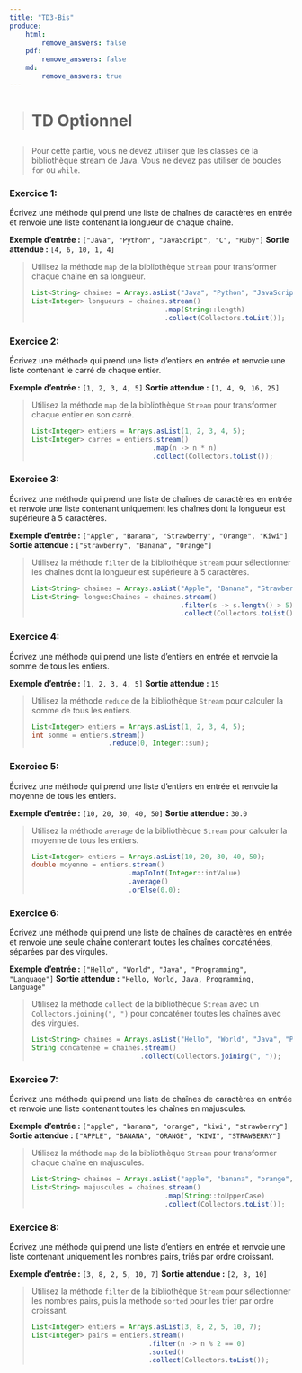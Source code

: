 ```yaml
---
title: "TD3-Bis"
produce:
    html: 
        remove_answers: false
    pdf: 
        remove_answers: false
    md: 
        remove_answers: true
---
```


> <h1>TD Optionnel

> Pour cette partie, vous ne devez utiliser que les classes de la bibliothèque stream de Java. Vous ne devez pas utiliser de boucles `for` ou `while`.

### Exercice 1:
Écrivez une méthode qui prend une liste de chaînes de caractères en entrée et renvoie une liste contenant la longueur de chaque chaîne.

**Exemple d'entrée :** `["Java", "Python", "JavaScript", "C", "Ruby"]`
**Sortie attendue :** `[4, 6, 10, 1, 4]`

<article>

> Utilisez la méthode `map` de la bibliothèque `Stream` pour transformer chaque chaîne en sa longueur.
> ```java
> List<String> chaines = Arrays.asList("Java", "Python", "JavaScript", "C", "Ruby");
> List<Integer> longueurs = chaines.stream()
>                                  .map(String::length)
>                                  .collect(Collectors.toList());
> ```

</article>

### Exercice 2:
Écrivez une méthode qui prend une liste d'entiers en entrée et renvoie une liste contenant le carré de chaque entier.

**Exemple d'entrée :** `[1, 2, 3, 4, 5]`
**Sortie attendue :** `[1, 4, 9, 16, 25]`

<article>

> Utilisez la méthode `map` de la bibliothèque `Stream` pour transformer chaque entier en son carré.
> ```java
> List<Integer> entiers = Arrays.asList(1, 2, 3, 4, 5);
> List<Integer> carres = entiers.stream()
>                               .map(n -> n * n)
>                               .collect(Collectors.toList());
> ```

</article>

### Exercice 3:
Écrivez une méthode qui prend une liste de chaînes de caractères en entrée et renvoie une liste contenant uniquement les chaînes dont la longueur est supérieure à 5 caractères.

**Exemple d'entrée :** `["Apple", "Banana", "Strawberry", "Orange", "Kiwi"]`
**Sortie attendue :** `["Strawberry", "Banana", "Orange"]`

<article>

> Utilisez la méthode `filter` de la bibliothèque `Stream` pour sélectionner les chaînes dont la longueur est supérieure à 5 caractères.
> ```java
> List<String> chaines = Arrays.asList("Apple", "Banana", "Strawberry", "Orange", "Kiwi");
> List<String> longuesChaines = chaines.stream()
>                                      .filter(s -> s.length() > 5)
>                                      .collect(Collectors.toList());
> ```

</article>

### Exercice 4:
Écrivez une méthode qui prend une liste d'entiers en entrée et renvoie la somme de tous les entiers.

**Exemple d'entrée :** `[1, 2, 3, 4, 5]`
**Sortie attendue :** `15`

<article>

> Utilisez la méthode `reduce` de la bibliothèque `Stream` pour calculer la somme de tous les entiers.
> ```java
> List<Integer> entiers = Arrays.asList(1, 2, 3, 4, 5);
> int somme = entiers.stream()
>                    .reduce(0, Integer::sum);
> ```

</article>

### Exercice 5:
Écrivez une méthode qui prend une liste d'entiers en entrée et renvoie la moyenne de tous les entiers.

**Exemple d'entrée :** `[10, 20, 30, 40, 50]`
**Sortie attendue :** `30.0`

<article>

> Utilisez la méthode `average` de la bibliothèque `Stream` pour calculer la moyenne de tous les entiers.
> ```java
> List<Integer> entiers = Arrays.asList(10, 20, 30, 40, 50);
> double moyenne = entiers.stream()
>                         .mapToInt(Integer::intValue)
>                         .average()
>                         .orElse(0.0);
> ```

</article>

### Exercice 6:
Écrivez une méthode qui prend une liste de chaînes de caractères en entrée et renvoie une seule chaîne contenant toutes les chaînes concaténées, séparées par des virgules.

**Exemple d'entrée :** `["Hello", "World", "Java", "Programming", "Language"]`
**Sortie attendue :** `"Hello, World, Java, Programming, Language"`

<article>

> Utilisez la méthode `collect` de la bibliothèque `Stream` avec un `Collectors.joining(", ")` pour concaténer toutes les chaînes avec des virgules.
> ```java
> List<String> chaines = Arrays.asList("Hello", "World", "Java", "Programming", "Language");
> String concatenee = chaines.stream()
>                            .collect(Collectors.joining(", "));
> ```

</article>

### Exercice 7:
Écrivez une méthode qui prend une liste de chaînes de caractères en entrée et renvoie une liste contenant toutes les chaînes en majuscules.

**Exemple d'entrée :** `["apple", "banana", "orange", "kiwi", "strawberry"]`
**Sortie attendue :** `["APPLE", "BANANA", "ORANGE", "KIWI", "STRAWBERRY"]`

<article>

> Utilisez la méthode `map` de la bibliothèque `Stream` pour transformer chaque chaîne en majuscules.
> ```java
> List<String> chaines = Arrays.asList("apple", "banana", "orange", "kiwi", "strawberry");
> List<String> majuscules = chaines.stream()
>                                  .map(String::toUpperCase)
>                                  .collect(Collectors.toList());
> ```

</article>

### Exercice 8:
Écrivez une méthode qui prend une liste d'entiers en entrée et renvoie une liste contenant uniquement les nombres pairs, triés par ordre croissant.

**Exemple d'entrée :** `[3, 8, 2, 5, 10, 7]`
**Sortie attendue :** `[2, 8, 10]`

<article>

> Utilisez la méthode `filter` de la bibliothèque `Stream` pour sélectionner les nombres pairs, puis la méthode `sorted` pour les trier par ordre croissant.
> ```java
> List<Integer> entiers = Arrays.asList(3, 8, 2, 5, 10, 7);
> List<Integer> pairs = entiers.stream()
>                              .filter(n -> n % 2 == 0)
>                              .sorted()
>                              .collect(Collectors.toList());
> ```

</article>
